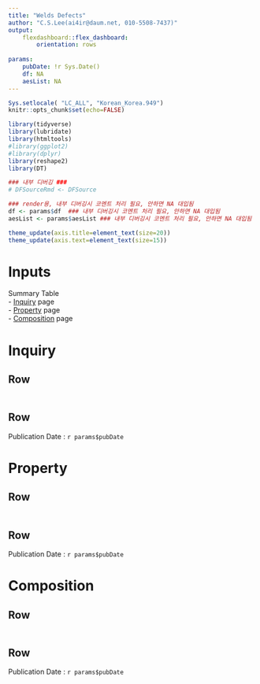 ```yaml
---
title: "Welds Defects"
author: "C.S.Lee(ai4ir@daum.net, 010-5508-7437)"
output:
    flexdashboard::flex_dashboard:
        orientation: rows
        
params:
    pubDate: !r Sys.Date()
    df: NA
    aesList: NA
---
```


```r
Sys.setlocale( "LC_ALL", "Korean_Korea.949")
knitr::opts_chunk$set(echo=FALSE)

library(tidyverse)
library(lubridate)
library(htmltools)
#library(ggplot2)
#library(dplyr)
library(reshape2)
library(DT)

### 내부 디버깅 ###
# DFSourceRmd <- DFSource

### render용, 내부 디버깅시 코멘트 처리 필요, 안하면 NA 대입됨
df <- params$df  ### 내부 디버깅시 코멘트 처리 필요, 안하면 NA 대입됨
aesList <- params$aesList ### 내부 디버깅시 코멘트 처리 필요, 안하면 NA 대입됨

theme_update(axis.title=element_text(size=20))
theme_update(axis.text=element_text(size=15))

```

Inputs {.sidebar}
=============================================

Summary Table  
 - [Inquiry] page  
 - [Property] page  
 - [Composition] page  
 

Inquiry{data-navmenu="Summary Table"}
=============================================

Row {data-height=970}
---------------------------------------------
### 
```r

```

Row {data-height=30}
---------------------------------------------
Publication Date : `r params$pubDate`

Property{data-navmenu="Summary Table"}
=============================================

Row {data-height=970}
---------------------------------------------
### 
```r

```

Row {data-height=30}
---------------------------------------------
Publication Date : `r params$pubDate`

Composition{data-navmenu="Summary Table"}
=============================================


Row {data-height=970}
---------------------------------------------
### 
```r

```

Row {data-height=30}
---------------------------------------------
Publication Date : `r params$pubDate`
